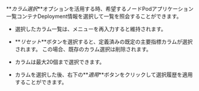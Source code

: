 **_カラム選択_**オプションを活用する時、希望する<InDoc pages="resource-node-list">ノード</InDoc><InDoc pages="resource-pod-list">Pod</InDoc><InDoc pages="resource-application-list">アプリケーション一覧</InDoc><InDoc pages="resource-container-list">コンテナ</InDoc><InDoc pages="deployment-list">Deployment</InDoc>情報を選択して一覧を照会することができます。 

<InDoc pages="deployment-list">

<ImgLang img='k8s-deployment-list-cl.png' desc='カラム選択' />

</InDoc>

<InDoc pages="resource-container-list">

<ImgLang img='k8s-resource-container-list-cl.png' desc='カラム選択' />

</InDoc>

<InDoc pages="service-list">

<ImgLang img='k8s-service-list-cl.png' desc='カラム選択' />

</InDoc>

<InDoc pages="node-disk-list">

<ImgLang img='k8s-node-disk-cl.png' desc='カラム選択' />

</InDoc>

<Xclude pages="deployment-list,resource-container-list,service-list,node-disk-list">

<ImgLang img='k8s-resource-node-list-cl.png' desc='カラム選択' />

</Xclude>

- 選択したカラム一覧は、メニューを再入力すると維持されます。

- **_リセット_**ボタンを選択すると、定義済みの既定の主要指標カラムが選択されます。 この場合、既存のカラム選択は削除されます。

- カラムは最大20個まで選択できます。

- カラムを選択した後、右下の**_適用_**ボタンをクリックして選択履歴を適用することができます。
